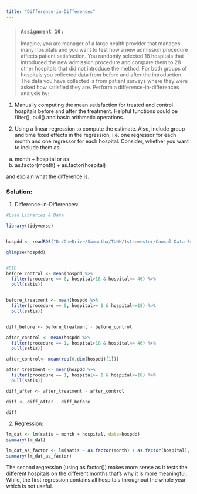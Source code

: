 ```yaml
---
title: "Difference-in-Differences"
---
```


> ### **`Assignment 10:`**
Imagine, you are manager of a large health provider that manages many hospitals and you want to test how a new admission procedure affects patient satisfaction. You randomly selected 18 hospitals that introduced the new admission procedure and compare them to 28 other hospitals that did not introduce the method. For both groups of hospitals you collected data from before and after the introduction. The data you have collected is from patient surveys where they were asked how satisfied they are. Perform a difference-in-differences analysis by:  

1. Manually computing the mean satisfaction for treated and control hospitals before and after the treatment. Helpful functions could be filter(), pull() and basic arithmetic operations.  

2. Using a linear regression to compute the estimate. Also, include group and time fixed effects in the regression, i.e. one regressor for each month and one regressor for each hospital: Consider, whether you want to include them as:  

a. month + hospital or as  
b. as.factor(month) + as.factor(hospital)  

and explain what the difference is.  

### **Solution:**    

1. Difference-in-Differences:  

```r
#Load Libraries & Data

library(tidyverse)  


hospdd <- readRDS("D:/OneDrive/Samantha/TUHH/1stsemester/Causal Data Science for Business Analytics (SE)/Causal_Data_Science_Data/hospdd.rds")

glimpse(hospdd)


#DID
before_control <- mean(hospdd %>%
  filter(procedure == 0, hospital>18 & hospital<= 46) %>% 
  pull(satis))


before_treatment <- mean(hospdd %>%
  filter(procedure == 0, hospital>= 1 & hospital<=18) %>% 
  pull(satis))


diff_before <- before_treatment - before_control

after_control <- mean(hospdd %>%
  filter(procedure == 1, hospital>18 & hospital<= 46) %>% 
  pull(satis))

after_control<- mean(rep(0,dim(hospdd)[1]))

after_treatment <- mean(hospdd %>%
  filter(procedure == 1, hospital>= 1 & hospital<=18) %>% 
  pull(satis))

diff_after <- after_treatment - after_control

diff <- diff_after - diff_before

diff
```

2. Regression:  

```r
lm_dat <- lm(satis ~ month + hospital, data=hospdd)
summary(lm_dat)

lm_dat_as_factor <- lm(satis ~ as.factor(month) + as.factor(hospital), data=hospdd)
summary(lm_dat_as_factor)
```

The second regression (using as.factor()) makes more sense as it tests the different hospitals on the different months that's why it is more meaningful. While, the first regression contains all hospitals throughout the whole year which is not useful.